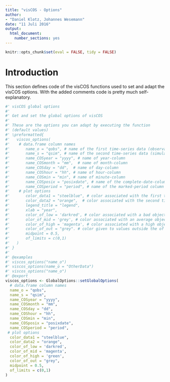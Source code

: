 ```yaml
---
title: "visCOS - Options"
author: 
- "Daniel Klotz, Johannes Wesemann"
date: "11 Juli 2016"
output: 
  html_document:
    number_sections: yes
---
```


```r
knitr::opts_chunk$set(eval = FALSE, tidy = FALSE)
```

# Introduction 
This section defines code of the visCOS functions used to set and adapt the 
visCOS options. With the added comments code is pretty much self-explanatory. 

```r
#' visCOS global options
#' 
#' Get and set the global options of visCOS
#' 
#' These are the options you can adapt by executing the function 
#' (default values)
#' \preformatted{
#'   viscos_options(
#'    # data.frame column names
#'       name_o = "qobs", # name of the first time-series data (observations)  
#'       name_s = "qsim", # name of the second time-series data (simulations)  
#'       name_COSyear = "yyyy", # name of year-column
#'       name_COSmonth = "mm",  # name of month-column
#'       name_COSday = "dd",  # name of day-column
#'       name_COShour = "hh", # name of hour-column
#'       name_COSmin = "min", # name of minute-column
#'       name_COSposix = "posixdate", # name of the complete-date-column
#'       name_COSperiod = "period", # name of the marked-period column
#'    # plot options
#'       color_data1 = "steelblue", # color associated with the first time-series data
#'       color_data2 = "orange",  # color associated with the second time-series data
#'       legend_title = "legend", 
#'       xlab = "year",
#'       color_of_low = 'darkred', # color associated with a bad objective function 
#'       olor_of_mid = 'grey', # color associated with an average objective function 
#'       color_of_high = 'magenta', # color associated with a high objective function 
#'       color_of_out = "grey". # color given to values outside the of range (as defined by of_limits)
#'       midpoint = 0.5,
#'       of_limits = c(0,1)
#'   )
#' }
#'
#' @examples
#' viscos_options("name_o")
#' viscos_options(name_o = "OtherData")
#' viscos_options("name_o")
#' @export
viscos_options <- GlobalOptions::setGlobalOptions( 
  # data.frame column names
  name_o = "qobs", 
  name_s = "qsim", 
  name_COSyear = "yyyy",
  name_COSmonth = "mm",
  name_COSday = "dd",
  name_COShour = "hh",
  name_COSmin = "min",
  name_COSposix = "posixdate",
  name_COSperiod = "period",
 # plot options
  color_data1 = "steelblue", 
  color_data2 = "orange",
  color_of_low = 'darkred',
  color_of_mid = 'magenta',
  color_of_high = 'green',
  color_of_out = "grey",
  midpoint = 0.5,
  of_limits = c(0,1)
)

```

